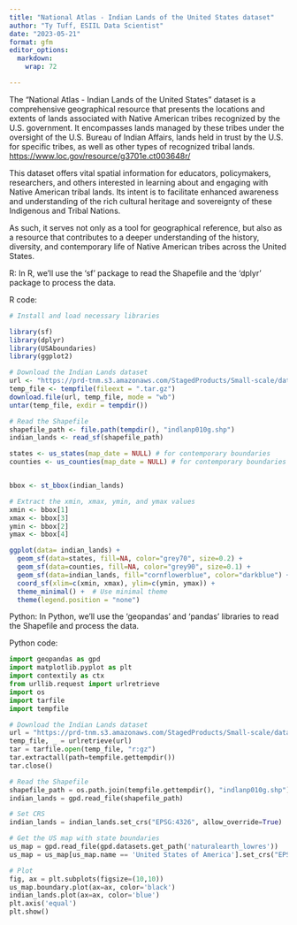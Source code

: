 ```yaml
---
title: "National Atlas - Indian Lands of the United States dataset"
author: "Ty Tuff, ESIIL Data Scientist"
date: "2023-05-21"
format: gfm
editor_options: 
  markdown: 
    wrap: 72

---
```


The "National Atlas - Indian Lands of the United States" dataset is a comprehensive geographical resource that presents the locations and extents of lands associated with Native American tribes recognized by the U.S. government. It encompasses lands managed by these tribes under the oversight of the U.S. Bureau of Indian Affairs, lands held in trust by the U.S. for specific tribes, as well as other types of recognized tribal lands. <https://www.loc.gov/resource/g3701e.ct003648r/>

This dataset offers vital spatial information for educators, policymakers, researchers, and others interested in learning about and engaging with Native American tribal lands. Its intent is to facilitate enhanced awareness and understanding of the rich cultural heritage and sovereignty of these Indigenous and Tribal Nations.

As such, it serves not only as a tool for geographical reference, but also as a resource that contributes to a deeper understanding of the history, diversity, and contemporary life of Native American tribes across the United States.



R:
In R, we'll use the 'sf' package to read the Shapefile and the 'dplyr' package to process the data.

R code:

```r
# Install and load necessary libraries

library(sf)
library(dplyr)
library(USAboundaries)
library(ggplot2)

# Download the Indian Lands dataset
url <- "https://prd-tnm.s3.amazonaws.com/StagedProducts/Small-scale/data/Boundaries/indlanp010g.shp_nt00968.tar.gz"
temp_file <- tempfile(fileext = ".tar.gz")
download.file(url, temp_file, mode = "wb")
untar(temp_file, exdir = tempdir())

# Read the Shapefile
shapefile_path <- file.path(tempdir(), "indlanp010g.shp")
indian_lands <- read_sf(shapefile_path)

states <- us_states(map_date = NULL) # for contemporary boundaries
counties <- us_counties(map_date = NULL) # for contemporary boundaries


bbox <- st_bbox(indian_lands)

# Extract the xmin, xmax, ymin, and ymax values
xmin <- bbox[1]
xmax <- bbox[3]
ymin <- bbox[2]
ymax <- bbox[4]

ggplot(data= indian_lands) + 
  geom_sf(data=states, fill=NA, color="grey70", size=0.2) +
  geom_sf(data=counties, fill=NA, color="grey90", size=0.1) +
  geom_sf(data=indian_lands, fill="cornflowerblue", color="darkblue") +
  coord_sf(xlim=c(xmin, xmax), ylim=c(ymin, ymax)) + 
  theme_minimal() +  # Use minimal theme
  theme(legend.position = "none") 


```


Python:
In Python, we'll use the 'geopandas' and 'pandas' libraries to read the Shapefile and process the data.

Python code:

```python
import geopandas as gpd
import matplotlib.pyplot as plt
import contextily as ctx
from urllib.request import urlretrieve
import os
import tarfile
import tempfile

# Download the Indian Lands dataset
url = "https://prd-tnm.s3.amazonaws.com/StagedProducts/Small-scale/data/Boundaries/indlanp010g.shp_nt00968.tar.gz"
temp_file, _ = urlretrieve(url)
tar = tarfile.open(temp_file, "r:gz")
tar.extractall(path=tempfile.gettempdir())
tar.close()

# Read the Shapefile
shapefile_path = os.path.join(tempfile.gettempdir(), "indlanp010g.shp")
indian_lands = gpd.read_file(shapefile_path)

# Set CRS
indian_lands = indian_lands.set_crs("EPSG:4326", allow_override=True)

# Get the US map with state boundaries
us_map = gpd.read_file(gpd.datasets.get_path('naturalearth_lowres'))
us_map = us_map[us_map.name == 'United States of America'].set_crs("EPSG:4326")

# Plot
fig, ax = plt.subplots(figsize=(10,10))
us_map.boundary.plot(ax=ax, color='black')
indian_lands.plot(ax=ax, color='blue')
plt.axis('equal')
plt.show()
```



